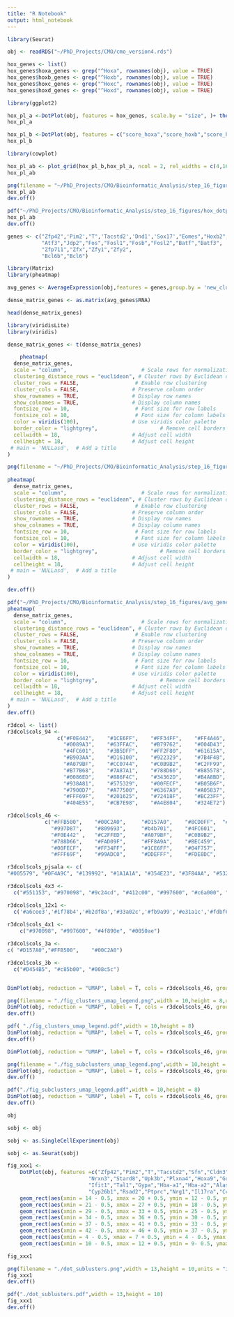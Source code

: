 ```yaml
---
title: "R Notebook"
output: html_notebook
---
```

```r
library(Seurat)
```
```r
obj <- readRDS("~/PhD_Projects/CMO/cmo_version4.rds")
```

```r
hox_genes <- list()
hox_genes$hoxa_genes <- grep("^Hoxa", rownames(obj), value = TRUE)
hox_genes$hoxb_genes <- grep("^Hoxb", rownames(obj), value = TRUE)
hox_genes$hoxc_genes <- grep("^Hoxc", rownames(obj), value = TRUE)
hox_genes$hoxd_genes <- grep("^Hoxd", rownames(obj), value = TRUE)
```

```r
library(ggplot2)
```

```r
hox_pl_a <-DotPlot(obj, features = hox_genes, scale.by = "size", )+ theme(axis.text.x = element_text(angle = 45, vjust = 1, hjust=1,size = 15))+ geom_hline(yintercept=c(7.5,9.5), color = "red")+xlab("")+ ylab("")
hox_pl_a
```

```r
hox_pl_b <-DotPlot(obj, features = c("score_hoxa","score_hoxb","score_hoxc","score_hoxd"))+ theme(axis.text.x = element_text(angle = 45, vjust = 1, hjust=1,size = 15))+xlab("")+ ylab("")+NoLegend()
hox_pl_b
```

```r
library(cowplot)
```

```r
hox_pl_ab <- plot_grid(hox_pl_b,hox_pl_a, ncol = 2, rel_widths = c(4,16))
hox_pl_ab
```

```r
png(filename = "~/PhD_Projects/CMO/Bioinformatic_Analysis/step_16_figures/hox_dotplots.png",width = 20,height = 5,units = "in",res = 600)
hox_pl_ab
dev.off()
```

```r
pdf("~/PhD_Projects/CMO/Bioinformatic_Analysis/step_16_figures/hox_dotplots.pdf",width = 20,height = 5)
hox_pl_ab
dev.off()
```
```r
genes <- c("Zfp42",'Pim2',"T",'Tacstd2','Dnd1','Sox17',"Eomes","Hoxb2","Hoxa9","Ifit1","Tal1",'Hba-x',"Vwf","Cdh5","Ptprc",
		   "Atf3","Jdp2","Fos","Fosl1","Fosb","Fosl2","Batf","Batf3",
		   "Zfp711","Zfx","Zfy1","Zfy2",
		   "Bcl6b","Bcl6")
```

```r
library(Matrix)
library(pheatmap)
```


```r
avg_genes <- AverageExpression(obj,features = genes,group.by = 'new_clusters')
```
```r
dense_matrix_genes <- as.matrix(avg_genes$RNA)
```

```r
head(dense_matrix_genes)
```
```r
library(viridisLite)
library(viridis)
```
```r
dense_matrix_genes <- t(dense_matrix_genes)
```

```r
	pheatmap(
  dense_matrix_genes,
  scale = "column",                        # Scale rows for normalization
  clustering_distance_rows = "euclidean", # Cluster rows by Euclidean distance
  cluster_rows = FALSE,                  # Enable row clustering
  cluster_cols = FALSE,                 # Preserve column order
  show_rownames = TRUE,                 # Display row names
  show_colnames = TRUE,                 # Display column names
  fontsize_row = 10,                     # Font size for row labels
  fontsize_col = 10,                     # Font size for column labels
  color = viridis(100),                 # Use viridis color palette
  border_color = "lightgrey",                    # Remove cell borders for a cleaner look
  cellwidth = 18,                       # Adjust cell width
  cellheight = 18,                      # Adjust cell height
 # main = 'NULLasd',  # Add a title
)
```


```r
png(filename = "~/PhD_Projects/CMO/Bioinformatic_Analysis/step_16_figures/avg_genes.png",width = 10,height = 5,units = "in",res = 600)
 
pheatmap(
  dense_matrix_genes,
  scale = "column",                        # Scale rows for normalization
  clustering_distance_rows = "euclidean", # Cluster rows by Euclidean distance
  cluster_rows = FALSE,                  # Enable row clustering
  cluster_cols = FALSE,                 # Preserve column order
  show_rownames = TRUE,                 # Display row names
  show_colnames = TRUE,                 # Display column names
  fontsize_row = 10,                     # Font size for row labels
  fontsize_col = 10,                     # Font size for column labels
  color = viridis(100),                 # Use viridis color palette
  border_color = "lightgrey",                    # Remove cell borders for a cleaner look
  cellwidth = 18,                       # Adjust cell width
  cellheight = 18,                      # Adjust cell height
 # main = 'NULLasd',  # Add a title
)

dev.off()
```

```r
pdf("~/PhD_Projects/CMO/Bioinformatic_Analysis/step_16_figures/avg_genes.pdf",width = 10,height = 5)
pheatmap(
  dense_matrix_genes,
  scale = "column",                        # Scale rows for normalization
  clustering_distance_rows = "euclidean", # Cluster rows by Euclidean distance
  cluster_rows = FALSE,                  # Enable row clustering
  cluster_cols = FALSE,                 # Preserve column order
  show_rownames = TRUE,                 # Display row names
  show_colnames = TRUE,                 # Display column names
  fontsize_row = 10,                     # Font size for row labels
  fontsize_col = 10,                     # Font size for column labels
  color = viridis(100),                 # Use viridis color palette
  border_color = "lightgrey",                    # Remove cell borders for a cleaner look
  cellwidth = 18,                       # Adjust cell width
  cellheight = 18,                      # Adjust cell height
 # main = 'NULLasd',  # Add a title
)
dev.off()
```
```r
r3dcol <- list()
r3dcol$cols_94 <-
                c("#F0E442",    "#1CE6FF",    "#FF34FF",    "#FF4A46",    "#008941",    "#006FA6",    "#A30059",    "#FFDBE5",    "#7A4900",
                  "#0089A3",    "#63FFAC",    "#B79762",    "#004D43",    "#8FB0FF",    "#997D87",    "#809693",    "#6A3A4C",    "#b4b701",
                  "#4FC601",    "#3B5DFF",    "#FF2F80",    "#61615A",    "#BA0900",    "#6B7900",    "#00C2A0",    "#FFAA92",    "#FF90C9",   
                  "#B903AA",    "#D16100",    "#922329",    "#7B4F4B",    "#A1C299",    "#0AA6D8",    "#00846F",    "#FFB500",    "#C2FFED", 
                  "#A079BF",    "#CC0744",    "#C0B9B2",    "#C2FF99",    "#00489C",    "#6F0062",    "#0CBD66",    "#EEC3FF",    "#456D75",    
                  "#B77B68",    "#7A87A1",    "#788D66",    "#885578",    "#FAD09F",    "#FF8A9A",    "#D157A0",    "#BEC459",    "#456648",  
                  "#0086ED",    "#886F4C",    "#34362D",    "#B4A8BD",    "#00A6AA",    "#452C2C",    "#636375",    "#A3C8C9",    "#FF913F",  
                  "#938A81",    "#575329",    "#00FECF",    "#B05B6F",    "#8CD0FF",    "#3B9700",    "#04F757",    "#C8A1A1",    "#1E6E00",   
                  "#7900D7",    "#A77500",    "#6367A9",    "#A05837",    "#6B002C",    "#772600",    "#D790FF",    "#9B9700",    "#549E79",  
                  "#FFF69F",    "#201625",    "#72418F",    "#BC23FF",    "#99ADC0",    "#3A2465",    "#DDEFFF",    "#5B4534",    "#FDE8DC", 
                  "#404E55",    "#CB7E98",    "#A4E804",    "#324E72") 

r3dcol$cols_46 <-
            c("#FFB500",    "#00C2A0",     "#D157A0",    "#8CD0FF",  "#FF4A46",    "#FFDBE5",    "#63FFAC",    "#B79762",    "#8FB0FF",   
              "#997D87",    "#809693",     "#b4b701",    "#4FC601",       "#FFAA92",    "#FF90C9",    "#A1C299",  
              "#F0E442" ,   "#C2FFED",     "#A079BF",    "#C0B9B2",    "#C2FF99",    "#EEC3FF",    "#B77B68",    "#7A87A1",  
              "#788D66",    "#FAD09F",     "#FF8A9A",    "#BEC459",    "#B4A8BD",    "#A3C8C9",    "#FF913F",    "#938A81", 
              "#00FECF",    "#FF34FF",     "#1CE6FF",    "#04F757",    "#C8A1A1",    "#D790FF",    "#9B9700",    "#549E79",
              "#FFF69F",    "#99ADC0",     "#DDEFFF",    "#FDE8DC",    "#CB7E98",    "#A4E804" )

r3dcol$cols_pjsala <- c(
"#005579", "#0F4A9C", "#139992", "#1A1A1A", "#354E23", "#3F84AA", "#532C8A", "#635547", "#647a4f", "#65A83E", "#7F6874", "#8870ad", "#8DB5CE", "#8EC792", "#989898", "#9e6762", "#B51D8D", "#c19f70", "#C3C388", "#C594BF", "#C72228", "#c9a997", "#C9EBFB", "#cc7818", "#CDE088", "#DABE99", "#DFCDE4", "#EF4E22", "#EF5A9D", "#F397C0", "#F6BFCB", "#f79083", "#f7f79e", "#f9decf", "#FACB12", "#FBBE92", "#ff891c")

r3dcol$cols_4x3 <-
  c("#551153", "#970098", "#9c24cd", "#412c00", "#997600", "#c6a000", "#1e3604", "#355e07", "#4f890e", "#002f64", "#0050ae", "#1077f3")

r3dcol$cols_12x1 <- 
  c('#a6cee3','#1f78b4','#b2df8a','#33a02c','#fb9a99','#e31a1c','#fdbf6f','#ff7f00','#cab2d6','#6a3d9a','#ffff99','#b15928')
                      
r3dcol$cols_4x1 <-
    c("#970098", "#997600", "#4f890e", "#0050ae")

r3dcol$cols_3a <-
c( "#D157A0","#FFB500",    "#00C2A0")

r3dcol$cols_3b <-
  c("#D454B5", "#c85b00", "#008c5c")

```

```r

```

```r
DimPlot(obj, reduction = "UMAP", label = T, cols = r3dcol$cols_46, group.by = 'new_clusters',label.color = "black",pt.size = 0.5, label.size = 6.5)+NoAxes()+theme(legend.direction ="vertical",legend.position = "bottom")+ guides(color = guide_legend(override.aes = list(size = 8),ncol =3))
```



```r
png(filename = "./fig_clusters_umap_legend.png",width = 10,height = 8,units = "in",res = 600)
DimPlot(obj, reduction = "UMAP", label = T, cols = r3dcol$cols_46, group.by = 'new_clusters',label.color = "black",pt.size = 0.5, label.size = 6.5)+NoAxes()+theme(legend.direction ="vertical",legend.position = "bottom")+ guides(color = guide_legend(override.aes = list(size = 8),ncol = 3))
dev.off()
```

```r
pdf( "./fig_clusters_umap_legend.pdf",width = 10,height = 8)
DimPlot(obj, reduction = "UMAP", label = T, cols = r3dcol$cols_46, group.by = 'new_clusters',label.color = "black",pt.size = 0.5, label.size = 6.5)+NoAxes()+theme(legend.direction ="vertical",legend.position = "bottom")+ guides(color = guide_legend(override.aes = list(size = 8),ncol = 3))
dev.off()
```


```r
DimPlot(obj, reduction = "UMAP", label = T, cols = r3dcol$cols_46, group.by = 'new_subclusters', label.color = "black",pt.size = 0.5, label.size = 6.5)+NoAxes()+theme(legend.direction ="vertical",legend.position = "bottom")+ guides(color = guide_legend(override.aes = list(size = 9),ncol = 4))
```


```r
png(filename = "./fig_subclusters_umap_legend.png",width = 10,height = 8,units = "in",res = 600)
DimPlot(obj, reduction = "UMAP", label = T, cols = r3dcol$cols_46, group.by = 'new_subclusters', label.color = "black",pt.size = 0.5, label.size = 6.5)+NoAxes()+theme(legend.direction ="vertical",legend.position = "bottom")+ guides(color = guide_legend(override.aes = list(size = 9),ncol = 5))
dev.off()
```

```r
pdf("./fig_subclusters_umap_legend.pdf",width = 10,height = 8)
DimPlot(obj, reduction = "UMAP", label = T, cols = r3dcol$cols_46, group.by = 'new_subclusters', label.color = "black",pt.size = 0.5, label.size = 6.5)+NoAxes()+theme(legend.direction ="vertical",legend.position = "bottom")+ guides(color = guide_legend(override.aes = list(size = 9),ncol = 5))
dev.off()
```

```r
obj
```
```r
sobj <- obj
```

```r
sobj <- as.SingleCellExperiment(obj)
```
```r
sobj <- as.Seurat(sobj)
```

```r
fig_xxx1 <-
	DotPlot(obj, features =c("Zfp42","Pim2","T","Tacstd2","Sfn","Cldn3","Anxa1","Dnd1","Mesp1","Sox17", "Fgf5","Ttr","Mixl1","Hoxb2","Fgf15","Cacna1d",
						  "Nrxn3","Stard8","Upk3b","Plxna4","Hoxa9","Greb1","Dach1","Actc1","Igfbp7","Wnt2","Fgf12",
						  "Ifit1","Tal1","Gypa","Hba-a1","Hba-a2","Alas2","Plek","Fermt3","Vwf","Icam2","Gadd45g","Cdh5",
						  "Cyp26b1","Rsad2","Ptprc","Nrg1","Il17ra","Ccl4","Sepp1"), group.by = "new_subclusters")+ theme(axis.text.x = element_text(angle = 60, vjust = 1, hjust=1,size = 15))+  
	geom_rect(aes(xmin = 14 - 0.5, xmax = 20 + 0.5, ymin = 12 - 0.5, ymax = 17 + 0.5), fill = "transparent", color = "green", size = 0.5)+
	geom_rect(aes(xmin = 21 - 0.5, xmax = 27 + 0.5, ymin = 18 - 0.5, ymax = 23 + 0.5), fill = "transparent", color = "yellow", size = 0.5)+  
	geom_rect(aes(xmin = 29 - 0.5, xmax = 33 + 0.5, ymin = 25 - 0.5, ymax = 29 + 0.5), fill = "transparent", color = "red", size = 0.5)+  
	geom_rect(aes(xmin = 34 - 0.5, xmax = 36 + 0.5, ymin = 30 - 0.5, ymax = 32 + 0.5), fill = "transparent", color = "blue", size = 0.5)+  
	geom_rect(aes(xmin = 37 - 0.5, xmax = 41 + 0.5, ymin = 33 - 0.5, ymax = 36 + 0.5), fill = "transparent", color = "orange", size = 0.5)+  
	geom_rect(aes(xmin = 42 - 0.5, xmax = 46 + 0.5, ymin = 37 - 0.5, ymax = 40 + 0.5), fill = "transparent", color = "purple", size = 0.5)+  
	geom_rect(aes(xmin = 4 - 0.5, xmax = 7 + 0.5, ymin = 4 - 0.5, ymax = 6 + 0.5), fill = "transparent", color = "lightgrey", size = 0.5)+  
	geom_rect(aes(xmin = 10 - 0.5, xmax = 12 + 0.5, ymin = 9- 0.5, ymax = 10 + 0.5), fill = "transparent", color = "darkgrey", size = 0.5)+xlab("")+ylab("")+ theme(legend.position="bottom")

fig_xxx1
```



```r
png(filename = "./dot_sublusters.png",width = 13,height = 10,units = "in",res = 600)
fig_xxx1
dev.off()
```

```r
pdf("./dot_sublusters.pdf",width = 13,height = 10)
fig_xxx1
dev.off()
```












